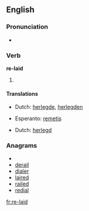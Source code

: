 ==English==

===Pronunciation===
* {{IPA|/'rileɪd/}}

===Verb===
'''re-laid'''

# {{past of|''[[re-lay]]''}}

====Translations====
{{trans-top|Simple past}}
* Dutch: [[herlegde]], [[herlegden]]
{{trans-mid}}
* Esperanto: [[remetis]]
{{trans-bottom}}

{{trans-top|Past participle}}
* Dutch: [[herlegd]]
{{trans-mid}}
{{trans-bottom}}

===Anagrams===
* {{alphagram|adeilr}}
* [[derail#English|derail]]
* [[dialer#English|dialer]]
* [[laired#English|laired]]
* [[railed#English|railed]]
* [[redial#English|redial]]

[[fr:re-laid]]